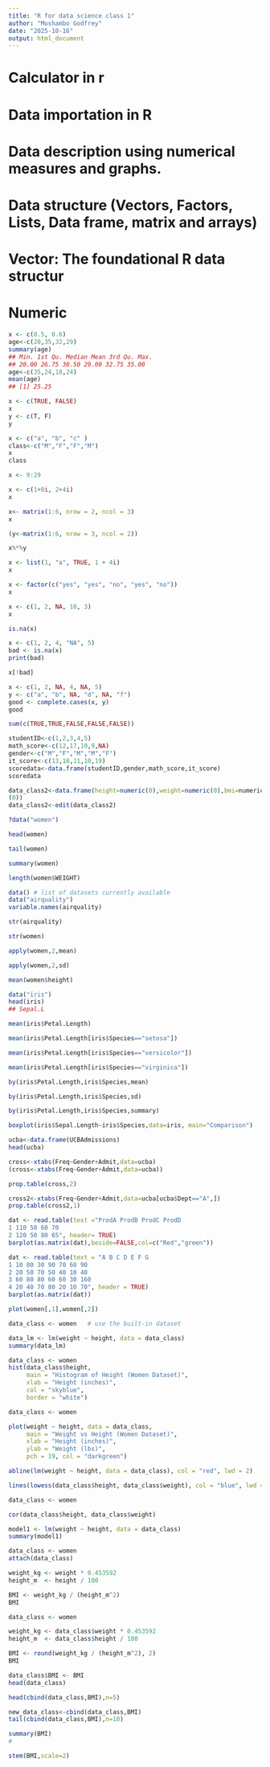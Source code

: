 ---
title: "R for data science class 1"
author: "Mushambo Godfrey"
date: "2025-10-16"
output: html_document
---
# Calculator in r
# Data importation in R
# Data description using numerical measures and graphs.
# Data structure (Vectors, Factors, Lists, Data frame, matrix and arrays)
# Vector: The foundational R data structur



# Numeric
```{r}
x <- c(0.5, 0.6)
age<-c(20,35,32,29)
summary(age)
## Min. 1st Qu. Median Mean 3rd Qu. Max.
## 20.00 26.75 30.50 29.00 32.75 35.00
age<-c(35,24,18,24)
mean(age)
## [1] 25.25
```
```{r}
x <- c(TRUE, FALSE)
x
y <- c(T, F)
y
```

```{r}
x <- c("a", "b", "c" )
class<-c("M","F","F","M")
x
class
```

```{r}
x <- 9:29
```

```{r}
x <- c(1+0i, 2+4i)
x
```


```{r}
x<- matrix(1:6, nrow = 2, ncol = 3)
x
```
```{r}
(y<-matrix(1:6, nrow = 3, ncol = 2))
```
```{r}
x%*%y
```

```{r}
x <- list(1, "a", TRUE, 1 + 4i)
x
```


```{r}
x <- factor(c("yes", "yes", "no", "yes", "no"))
x
```


```{r}
x <- c(1, 2, NA, 10, 3)
x
```


```{r}
is.na(x)

```

```{r}
x <- c(1, 2, 4, "NA", 5)
bad <- is.na(x)
print(bad)
```
```{r}
x[!bad]
```

```{r}
x <- c(1, 2, NA, 4, NA, 5)
y <- c("a", "b", NA, "d", NA, "f")
good <- complete.cases(x, y)
good
```
```{r}
sum(c(TRUE,TRUE,FALSE,FALSE,FALSE))
```
```{r}
studentID<-c(1,2,3,4,5)
math_score<-c(12,17,10,9,NA)
gender<-c("M","F","M","M","F")
it_score<-c(13,18,11,10,19)
scoredata<-data.frame(studentID,gender,math_score,it_score)
scoredata
```
```{r}
data_class2<-data.frame(height=numeric(0),weight=numeric(0),bmi=numeric
(0))
data_class2<-edit(data_class2)
```

```{r}
?data("women")
```

```{r}
head(women)
```

```{r}
tail(women)
```
```{r}
summary(women)
```
```{r}
length(women$WEIGHT)
```
```{r}
data() # list of datasets currently available
data("airquality")
variable.names(airquality)
```


```{r}
str(airquality)
```

```{r}
str(women)
```


```{r}
apply(women,2,mean)
```

```{r}
apply(women,2,sd)
```

```{r}
mean(women$height)
```  
  
  
```{r}
data("iris")
head(iris)
## Sepal.L
```
  
```{r}
mean(iris$Petal.Length)
```
  
```{r}
mean(iris$Petal.Length[iris$Species=="setosa"])
```
  
```{r}
mean(iris$Petal.Length[iris$Species=="versicolor"])
```
  
```{r}
mean(iris$Petal.Length[iris$Species=="virginica"])
```
  
```{r}
by(iris$Petal.Length,iris$Species,mean)
```
```{r}
by(iris$Petal.Length,iris$Species,sd)
```
  
```{r}
by(iris$Petal.Length,iris$Species,summary)
```
```{r}
boxplot(iris$Sepal.Length~iris$Species,data=iris, main="Comparison")
```
```{r}
ucba<-data.frame(UCBAdmissions)
head(ucba)
```
```{r}
cross<-xtabs(Freq~Gender+Admit,data=ucba)
(cross<-xtabs(Freq~Gender+Admit,data=ucba))
```
  
```{r}
prop.table(cross,2)
```
  
```{r}
cross2<-xtabs(Freq~Gender+Admit,data=ucba[ucba$Dept=="A",])
prop.table(cross2,1)
```
  
```{r}
dat <- read.table(text ="ProdA ProdB ProdC ProdD
1 110 50 60 70
2 120 50 80 65", header= TRUE)
barplot(as.matrix(dat),beside=FALSE,col=c("Red","green"))
```
  
```{r}
dat <- read.table(text = "A B C D E F G
1 10 80 30 90 70 60 90
2 20 50 70 50 40 10 40
3 60 80 80 60 60 30 160
4 20 40 70 80 20 10 70", header = TRUE)
barplot(as.matrix(dat))

```
  
```{r}
plot(women[,1],women[,2])

```
  
```{r}
data_class <- women   # use the built-in dataset

data_lm <- lm(weight ~ height, data = data_class)
summary(data_lm)

```
```{r}
data_class <- women
hist(data_class$height,
     main = "Histogram of Height (Women Dataset)",
     xlab = "Height (inches)",
     col = "skyblue",
     border = "white")

```
```{r}
data_class <- women

plot(weight ~ height, data = data_class,
     main = "Weight vs Height (Women Dataset)",
     xlab = "Height (inches)",
     ylab = "Weight (lbs)",
     pch = 19, col = "darkgreen")

abline(lm(weight ~ height, data = data_class), col = "red", lwd = 2)

lines(lowess(data_class$height, data_class$weight), col = "blue", lwd = 2)

```
```{r}
data_class <- women

cor(data_class$height, data_class$weight)

model1 <- lm(weight ~ height, data = data_class)
summary(model1)

```
```{r}
data_class <- women
attach(data_class) 

weight_kg <- weight * 0.453592  
height_m  <- height / 100      

BMI <- weight_kg / (height_m^2)
BMI

```
```{r}
data_class <- women

weight_kg <- data_class$weight * 0.453592
height_m  <- data_class$height / 100

BMI <- round(weight_kg / (height_m^2), 2)
BMI

data_class$BMI <- BMI
head(data_class)

```
  
```{r}
head(cbind(data_class,BMI),n=5)
```
  
```{r}
new_data_class<-cbind(data_class,BMI)
tail(cbind(data_class,BMI),n=10)
```
```{r}
summary(BMI)
#
```
  
```{r}
stem(BMI,scale=2)
```
  
  